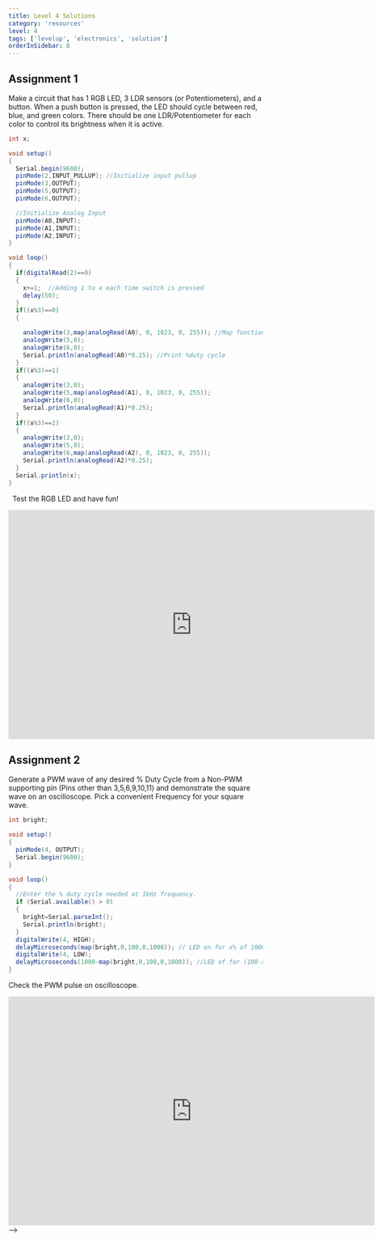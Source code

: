 ```yaml
---
title: Level 4 Solutions
category: 'resources'
level: 4
tags: ['levelup', 'electronics', 'solution']
orderInSidebar: 8
---
```


<TOCInline toc={props.toc} toHeading={3} asDisclosure />

## Assignment 1

Make a circuit that has 1 RGB LED, 3 LDR sensors (or Potentiometers), and a button. When a push button is pressed, the LED should cycle between red, blue, and green colors. There should be one LDR/Potentiometer for each color to control its brightness when it is active.

```java
int x;

void setup()
{
  Serial.begin(9600);
  pinMode(2,INPUT_PULLUP); //Initialize input pullup
  pinMode(3,OUTPUT);
  pinMode(5,OUTPUT);
  pinMode(6,OUTPUT);

  //Initialize Analog Input
  pinMode(A0,INPUT);
  pinMode(A1,INPUT);
  pinMode(A2,INPUT);
}

void loop()
{
  if(digitalRead(2)==0)
  {
    x+=1;  //Adding 1 to x each time switch is pressed
    delay(50);
  }
  if((x%3)==0)
  {

    analogWrite(3,map(analogRead(A0), 0, 1023, 0, 255)); //Map function to map values from 0-1023 to 0-255
    analogWrite(5,0);
    analogWrite(6,0);
    Serial.println(analogRead(A0)*0.25); //Print %duty cycle
  }
  if((x%3)==1)
  {
    analogWrite(3,0);
    analogWrite(5,map(analogRead(A1), 0, 1023, 0, 255));
    analogWrite(6,0);
    Serial.println(analogRead(A1)*0.25);
  }
  if((x%3)==2)
  {
    analogWrite(3,0);
    analogWrite(5,0);
    analogWrite(6,map(analogRead(A2), 0, 1023, 0, 255));
    Serial.println(analogRead(A2)*0.25);
  }
  Serial.println(x);
}
```

&nbsp;
Test the RGB LED and have fun!

<iframe
  width="725"
  height="453"
  src="https://www.tinkercad.com/embed/5riy99uVu5C?editbtn=1"
  frameBorder="0"
  marginWidth="0"
  marginHeight="0"
  scrolling="no"
></iframe>

## Assignment 2

Generate a PWM wave of any desired % Duty Cycle from a Non-PWM supporting pin (Pins other than 3,5,6,9,10,11) and demonstrate the square wave on an oscilloscope. Pick a convenient Frequency for your square wave.

```java
int bright;

void setup()
{
  pinMode(4, OUTPUT);
  Serial.begin(9600);
}

void loop()
{
  //Enter the % duty cycle needed at 1kHz frequency.
  if (Serial.available() > 0)
  {
    bright=Serial.parseInt();
    Serial.println(bright);
  }
  digitalWrite(4, HIGH);
  delayMicroseconds(map(bright,0,100,0,1000)); // LED on for x% of 1000 microseconds
  digitalWrite(4, LOW);
  delayMicroseconds(1000-map(bright,0,100,0,1000)); //LED of for (100-x)% of 1000 microseconds
}

```

Check the PWM pulse on oscilloscope.

<iframe
  width="725"
  height="453"
  src="https://www.tinkercad.com/embed/jS6Ma7MAXA2?editbtn=1"
  frameBorder="0"
  marginWidth="0"
  marginHeight="0"
  scrolling="no"
></iframe> -->
